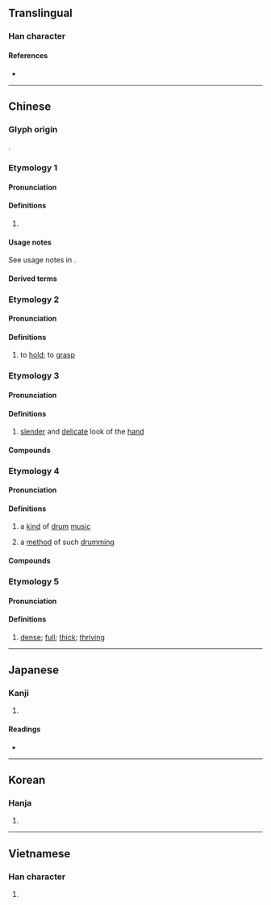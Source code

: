 {{also|掺}}
{{character info}}
==Translingual==

===Han character===
{{Han char|rn=64|rad=手|as=11|sn=14|four=53022|canj=QIIH|ids=⿰扌參}}

====References====
* {{Han ref|kx=0452.100|dkj=12649|dj=0802.140|hdz=31951.010|uh=647B|ud=25723|bh=BA55|bd=47701}}

----

==Chinese==
{{zh-forms|s=掺}}

===Glyph origin===
{{Han etym}}
{{Han compound|手|參|c1=s|c2=p|ls=psc}}.

===Etymology 1===

====Pronunciation====
{{zh-pron
|m=chān
|ma=Zh-chān.ogg
|c=caam1
|h=pfs=chhâm
|mn=chham/tw,zz:chhàm
|cat=v
}}

====Definitions====
{{zh-hanzi}}

# {{zh-alt-form|攙|tr=-|to [[mix]]; to [[support]] by the [[arm]]}}

====Usage notes====
See usage notes in {{l|zh|攙}}.

====Derived terms====
{{zh-der|摻水|摻袂|摻假|摻合|摻和|摻雜|摻分子}}

===Etymology 2===

====Pronunciation====
{{zh-pron
|m=shǎn
|c=saam2
|mc=2
|oc=2
|cat=v
}}

====Definitions====
{{zh-hanzi}}

# {{lb|zh|literary}} to [[hold]]; to [[grasp]]

===Etymology 3===

====Pronunciation====
{{zh-pron
|m=shān
|c=saam1
|mc=1
|oc=1
|cat=n
}}

====Definitions====
{{zh-hanzi}}

# {{zh-alt-lb|攕}} [[slender]] and [[delicate]] look of the [[hand]]

====Compounds====
{{zh-der|摻摻}}

===Etymology 4===

====Pronunciation====
{{zh-pron
|m=càn
|c=cam3
|cat=n
}}

====Definitions====
{{zh-hanzi}}

# {{lb|zh|historical}} a [[kind]] of [[drum]] [[music]]
#: {{zh-alt-inline|參}}
# {{lb|zh|historical}} a [[method]] of such [[drumming]]
#: {{zh-alt-inline|參}}

====Compounds====
{{zh-der|漁陽摻撾|摻撾}}

===Etymology 5===

====Pronunciation====
{{zh-pron
|m=sēn
|c=
|cat=a
}}

====Definitions====
{{zh-hanzi}}

# {{lb|zh|of a forest}} [[dense]]; [[full]]; [[thick]]; [[thriving]]

----

==Japanese==

===Kanji===
{{ja-kanji|grade=|rs=手11}}

# {{rfdef|ja|sort=手11}}

====Readings====
* {{ja-readings|on=[[さん]] (san), [[せん]] (sen), [[しん]] (shin)|kun=[[とる]] (toru)}}

----

==Korean==

===Hanja===
{{ko-hanja|hangeul=섬|eumhun=|rv=seom|mr=sŏm|y=sem}}

# {{rfdef|ko|sort=手11}}

----

==Vietnamese==

===Han character===
{{vi-readings|reading=thảm, sảm|rs=手11}}

# {{rfdef|vi|sort=手11}}